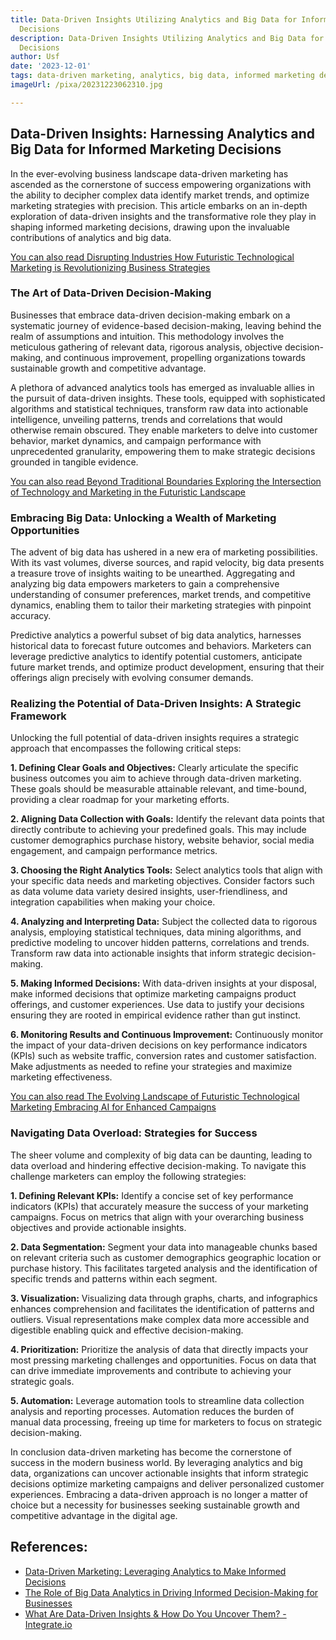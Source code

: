 ```yaml
---
title: Data-Driven Insights Utilizing Analytics and Big Data for Informed Marketing
  Decisions
description: Data-Driven Insights Utilizing Analytics and Big Data for Informed Marketing
  Decisions
author: Usf
date: '2023-12-01'
tags: data-driven marketing, analytics, big data, informed marketing decisions
imageUrl: /pixa/20231223062310.jpg

---
```

## Data-Driven Insights: Harnessing Analytics and Big Data for Informed Marketing Decisions

In  the ever-evolving business landscape data-driven marketing has ascended as the cornerstone of success empowering organizations with the ability to decipher complex data identify market trends, and optimize marketing strategies with precision. This article embarks on  an in-depth  exploration of data-driven insights  and the transformative  role they play in  shaping informed marketing decisions, drawing upon the invaluable contributions of  analytics and big data.

[You can also read Disrupting  Industries How Futuristic Technological  Marketing is  Revolutionizing Business Strategies](Disrupting%20Industries%20How%20Futuristic%20Technological%20Marketing%20is%20Revolutionizing%20Business%20Strategies)


### The Art  of  Data-Driven Decision-Making

Businesses that embrace data-driven decision-making embark on a systematic journey of evidence-based decision-making, leaving behind the realm of  assumptions and intuition. This methodology involves the meticulous gathering of relevant data, rigorous analysis, objective decision-making,  and continuous improvement, propelling organizations towards sustainable growth  and  competitive advantage.

A plethora  of advanced analytics tools has emerged as invaluable  allies in the pursuit of data-driven insights. These tools, equipped with sophisticated algorithms and statistical techniques, transform  raw data into actionable intelligence, unveiling patterns, trends and correlations that would otherwise remain obscured. They enable marketers to delve into customer behavior, market dynamics, and campaign performance with  unprecedented granularity,  empowering them to make strategic decisions grounded in tangible evidence.

[You can also read  Beyond  Traditional Boundaries Exploring the Intersection of Technology and Marketing in the Futuristic Landscape](Beyond%20Traditional%20Boundaries%20Exploring%20the%20Intersection%20of%20Technology%20and%20Marketing%20in%20the%20Futuristic%20Landscape)


### Embracing Big  Data: Unlocking a Wealth of Marketing Opportunities

The advent of big data has ushered in a new era of marketing possibilities. With its vast volumes, diverse sources, and rapid velocity, big data presents a treasure trove of insights waiting to be unearthed. Aggregating and analyzing big  data empowers marketers  to gain a  comprehensive understanding  of consumer preferences, market  trends, and competitive dynamics, enabling them to tailor  their marketing strategies with pinpoint accuracy.

Predictive analytics  a powerful subset of big data analytics, harnesses historical data to forecast  future outcomes and behaviors. Marketers can leverage  predictive analytics to identify potential customers, anticipate future market trends,  and  optimize  product development, ensuring  that  their offerings align precisely with evolving consumer demands.

### Realizing the Potential of Data-Driven Insights: A Strategic Framework

Unlocking the full  potential of data-driven insights requires a strategic  approach that encompasses the following critical steps:

**1.  Defining Clear Goals and Objectives:**
     Clearly articulate the specific business outcomes you aim to achieve through data-driven marketing. These goals should be  measurable attainable relevant, and time-bound, providing a clear roadmap for your marketing efforts.

**2. Aligning Data Collection with Goals:**
   Identify the  relevant  data points that directly contribute to achieving your predefined goals. This may include customer demographics  purchase history, website behavior, social media engagement, and campaign performance metrics.

**3. Choosing the Right Analytics Tools:**
    Select analytics tools that align with your specific data  needs and marketing objectives. Consider factors such as data volume data variety  desired insights, user-friendliness, and integration capabilities when making your choice.

**4. Analyzing and Interpreting Data:**
   Subject the collected data to rigorous analysis, employing statistical techniques, data mining algorithms,  and predictive modeling to uncover hidden  patterns, correlations and trends. Transform raw data into actionable insights that inform strategic decision-making.

**5. Making Informed Decisions:**
   With  data-driven insights at your disposal, make informed decisions that optimize marketing campaigns product offerings, and customer experiences. Use data to justify your decisions ensuring they are rooted in empirical evidence rather than gut instinct.

**6. Monitoring Results and  Continuous Improvement:**
   Continuously monitor the impact of  your data-driven decisions  on  key performance indicators (KPIs) such as website traffic, conversion rates and customer satisfaction. Make adjustments  as needed  to refine your strategies and maximize  marketing effectiveness.

[You can also read The Evolving Landscape of Futuristic  Technological Marketing Embracing AI for Enhanced Campaigns](The%20Evolving%20Landscape%20of%20Futuristic%20Technological%20Marketing%20Embracing%20AI%20for%20Enhanced%20Campaigns)


### Navigating Data Overload: Strategies for Success

The sheer volume and complexity of big data can be daunting, leading to data overload and hindering effective decision-making. To navigate this challenge marketers can employ  the following strategies:

**1. Defining  Relevant KPIs:**
    Identify a concise set  of key performance indicators  (KPIs) that accurately  measure the success of your marketing campaigns. Focus  on metrics that align with your overarching business  objectives and provide actionable insights.

**2.  Data Segmentation:**
    Segment your data into manageable chunks based on relevant criteria such as customer demographics geographic location or purchase history. This  facilitates targeted analysis  and the identification of specific trends and patterns within each segment.

**3.  Visualization:**
   Visualizing data through graphs, charts, and infographics enhances comprehension  and facilitates the identification of patterns and outliers. Visual representations make complex data more accessible and digestible enabling quick and effective decision-making.

**4. Prioritization:**
    Prioritize the analysis of data that directly impacts your most pressing marketing challenges and  opportunities. Focus on data that can drive immediate improvements and contribute to achieving your strategic goals.

**5. Automation:**
   Leverage automation tools to streamline data  collection analysis  and reporting processes. Automation reduces the burden of manual  data processing, freeing up time for marketers to focus on strategic decision-making.

In conclusion data-driven  marketing has become the cornerstone of success in the modern business world. By leveraging  analytics and  big data, organizations  can uncover actionable insights that inform strategic decisions optimize marketing campaigns and  deliver  personalized customer experiences. Embracing a data-driven approach is no longer a matter of choice but a necessity for businesses seeking sustainable growth and competitive advantage in the digital  age.

## References:
- [Data-Driven Marketing: Leveraging Analytics to Make Informed Decisions](https://www.benchmarkemail.com/blog/data-driven-marketing-2/)
- [The Role of Big Data Analytics in Driving Informed Decision-Making for Businesses](https://www.linkedin.com/pulse/role-big-data-analytics-driving-informed-decision-making)
- [What Are Data-Driven Insights & How Do You Uncover Them? - Integrate.io](https://www.integrate.io/blog/what-are-data-driven-insights/)
